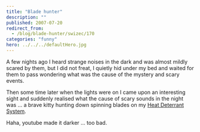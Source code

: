 ```yaml
---
title: "Blade hunter"
description: ""
published: 2007-07-20
redirect_from:
  - /blog/blade-hunter/swizec/170
categories: "funny"
hero: ../../../defaultHero.jpg
---
```


A few nights ago I heard strange noises in the dark and was almost mildly scared by them, but I did not freat, I quietly hid under my bed and waited for them to pass wondering what was the cause of the mystery and scary events.

Then some time later when the lights were on I came upon an interesting sight and suddenly realised what the cause of scary sounds in the night was ... a brave kitty hunting down spinning blades on my [Heat Deterrant System](https://swizec.com/index.php/mode=news/id=232).

Haha, youtube made it darker ... too bad.
